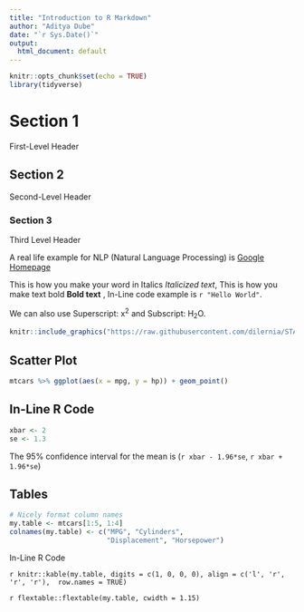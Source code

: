 ```yaml
---
title: "Introduction to R Markdown"
author: "Aditya Dube"
date: "`r Sys.Date()`"
output:
  html_document: default
---
```


```r
knitr::opts_chunk$set(echo = TRUE)
library(tidyverse)
```

# Section 1

First-Level Header

## Section 2

Second-Level Header


### Section 3

Third Level Header

A real life example for NLP (Natural Language Processing) is [Google Homepage](https://www.google.com/)


This is how you make your word in Italics *Italicized text*, This is how you make text bold **Bold text** , In-Line code example is `r "Hello World"`.   

We can also use Superscript: x^2^ and Subscript: H~2~O.

```r
knitr::include_graphics("https://raw.githubusercontent.com/dilernia/STA418-518/main/uptownFunk.png")

```

## Scatter Plot

```r
mtcars %>% ggplot(aes(x = mpg, y = hp)) + geom_point()
```

## In-Line R Code

```r
xbar <- 2
se <- 1.3
```

The 95% confidence interval for the mean is (`r xbar - 1.96*se`, `r xbar +
1.96*se`)

## Tables 
```r
# Nicely format column names
my.table <- mtcars[1:5, 1:4]
colnames(my.table) <- c("MPG", "Cylinders",
                        "Displacement", "Horsepower")
```

In-Line R Code

`r knitr::kable(my.table, digits = c(1, 0, 0, 0), align = c('l', 'r', 'r', 'r'),  row.names = TRUE)`

`r flextable::flextable(my.table, cwidth = 1.15)`


